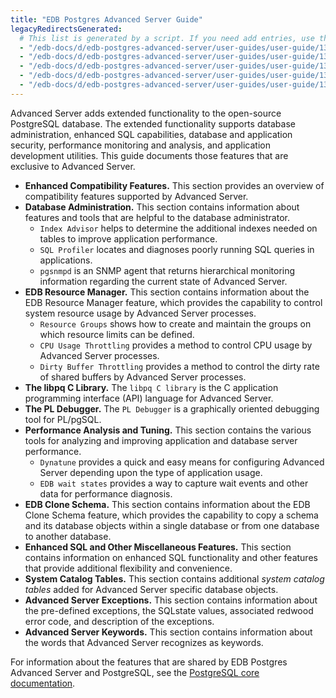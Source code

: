 ```yaml
---
title: "EDB Postgres Advanced Server Guide"
legacyRedirectsGenerated:
  # This list is generated by a script. If you need add entries, use the `legacyRedirects` key.
  - "/edb-docs/d/edb-postgres-advanced-server/user-guides/user-guide/13/index.html"
  - "/edb-docs/d/edb-postgres-advanced-server/user-guides/user-guide/13/conclusion.html"
  - "/edb-docs/d/edb-postgres-advanced-server/user-guides/user-guide/13/introduction.html"
  - "/edb-docs/d/edb-postgres-advanced-server/user-guides/user-guide/13/genindex.html"
  - "/edb-docs/d/edb-postgres-advanced-server/user-guides/user-guide/13/whats_new.html"
---
```


Advanced Server adds extended functionality to the open-source PostgreSQL database. The extended functionality supports database administration, enhanced SQL capabilities, database and application security, performance monitoring and analysis, and application development utilities. This guide documents those features that are exclusive to Advanced Server.

-   **Enhanced Compatibility Features.** This section provides an overview of compatibility features supported by Advanced Server.
-   **Database Administration.** This section contains information about features and tools that are helpful to the database administrator.
    -   `Index Advisor` helps to determine the additional indexes needed on tables to improve application performance.
    -   `SQL Profiler` locates and diagnoses poorly running SQL queries in applications.
    -   `pgsnmpd` is an SNMP agent that returns hierarchical monitoring information regarding the current state of Advanced Server.
-   **EDB Resource Manager.** This section contains information about the EDB Resource Manager feature, which provides the capability to control system resource usage by Advanced Server processes.
    -   `Resource Groups` shows how to create and maintain the groups on which resource limits can be defined.
    -   `CPU Usage Throttling` provides a method to control CPU usage by Advanced Server processes.
    -   `Dirty Buffer Throttling` provides a method to control the dirty rate of shared buffers by Advanced Server processes.
-   **The libpq C Library.** The `libpq C library` is the C application programming interface (API) language for Advanced Server.
-   **The PL Debugger.** The `PL Debugger` is a graphically oriented debugging tool for PL/pgSQL.
-   **Performance Analysis and Tuning.** This section contains the various tools for analyzing and improving application and database server performance.
    -   `Dynatune` provides a quick and easy means for configuring Advanced Server depending upon the type of application usage.
    -   `EDB wait states` provides a way to capture wait events and other data for performance diagnosis.
-   **EDB Clone Schema.** This section contains information about the EDB Clone Schema feature, which provides the capability to copy a schema and its database objects within a single database or from one database to another database.
-   **Enhanced SQL and Other Miscellaneous Features.** This section contains information on enhanced SQL functionality and other features that provide additional flexibility and convenience.
-   **System Catalog Tables.** This section contains additional *system catalog tables* added for Advanced Server specific database objects.
-   **Advanced Server Exceptions.** This section contains information about the pre-defined exceptions, the SQLstate values, associated redwood error code, and description of the exceptions.
-   **Advanced Server Keywords.** This section contains information about the words that Advanced Server recognizes as keywords.

For information about the features that are shared by EDB Postgres Advanced Server and PostgreSQL, see the [PostgreSQL core documentation](https://www.postgresql.org/docs/current/index.html).
